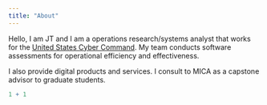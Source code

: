 ```yaml
---
title: "About"
---
```


Hello, I am JT and I am a operations research/systems analyst that works for the [United States Cyber Command](https://www.cybercom.mil/). My team conducts software assessments for operational efficiency and effectiveness.

I also provide digital products and services. I consult to MICA as a capstone advisor to graduate students.

```r
1 + 1
```
